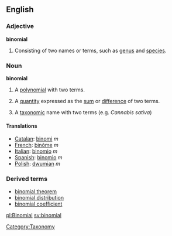 ==English==

===Adjective===
'''binomial''' 

# Consisting of two names or terms, such as [[genus]] and [[species]].

===Noun===
{{wikipedia}}
'''binomial'''
# {{algebra}} A [[polynomial]] with two terms.
# {{algebra}} A [[quantity]] expressed as the [[sum]] or [[difference]] of two terms.
# {{biology}} A [[taxonomic]] name with two terms (e.g. ''Cannabis sativa'')

====Translations====
*[[Catalan]]: [[binomi]] ''m''
*[[French]]: [[binôme]] ''m''
*[[Italian]]: [[binomio]] ''m''
*[[Spanish]]: [[binomio]] ''m''
*[[Polish]]: [[dwumian]] ''m''

===Derived terms===
*[[binomial theorem]]
*[[binomial distribution]]
*[[binomial coefficient]]

[[pl:Binomial]]
[[sv:binomial]]
[[Category:Taxonomy]]